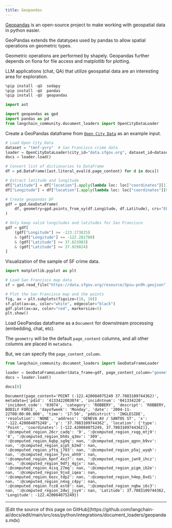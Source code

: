 ```yaml
---
title: Geopandas
---
```


[Geopandas](https://geopandas.org/en/stable/index.html) is an open-source project to make working with geospatial data in python easier.

GeoPandas extends the datatypes used by pandas to allow spatial operations on geometric types.

Geometric operations are performed by shapely. Geopandas further depends on fiona for file access and matplotlib for plotting.

LLM applications (chat, QA) that utilize geospatial data are an interesting area for exploration.

```python
%pip install -qU  sodapy
%pip install -qU  pandas
%pip install -qU  geopandas
```

```python
import ast

import geopandas as gpd
import pandas as pd
from langchain_community.document_loaders import OpenCityDataLoader
```

Create a GeoPandas dataframe from [`Open City Data`](/oss/python/integrations/document_loaders/open_city_data) as an example input.

```python
# Load Open City Data
dataset = "tmnf-yvry"  # San Francisco crime data
loader = OpenCityDataLoader(city_id="data.sfgov.org", dataset_id=dataset, limit=5000)
docs = loader.load()
```

```python
# Convert list of dictionaries to DataFrame
df = pd.DataFrame([ast.literal_eval(d.page_content) for d in docs])

# Extract latitude and longitude
df["Latitude"] = df["location"].apply(lambda loc: loc["coordinates"][1])
df["Longitude"] = df["location"].apply(lambda loc: loc["coordinates"][0])

# Create geopandas DF
gdf = gpd.GeoDataFrame(
    df, geometry=gpd.points_from_xy(df.Longitude, df.Latitude), crs="EPSG:4326"
)

# Only keep valid longitudes and latitudes for San Francisco
gdf = gdf[
    (gdf["Longitude"] >= -123.173825)
    & (gdf["Longitude"] <= -122.281780)
    & (gdf["Latitude"] >= 37.623983)
    & (gdf["Latitude"] <= 37.929824)
]
```

Visualization of the sample of SF crime data.

```python
import matplotlib.pyplot as plt

# Load San Francisco map data
sf = gpd.read_file("https://data.sfgov.org/resource/3psu-pn9h.geojson")

# Plot the San Francisco map and the points
fig, ax = plt.subplots(figsize=(10, 10))
sf.plot(ax=ax, color="white", edgecolor="black")
gdf.plot(ax=ax, color="red", markersize=5)
plt.show()
```

Load GeoPandas dataframe as a `Document` for downstream processing (embedding, chat, etc).

The `geometry` will be the default `page_content` columns, and all other columns are placed in `metadata`.

But, we can specify the `page_content_column`.

```python
from langchain_community.document_loaders import GeoDataFrameLoader

loader = GeoDataFrameLoader(data_frame=gdf, page_content_column="geometry")
docs = loader.load()
```

```python
docs[0]
```

```output
Document(page_content='POINT (-122.420084075249 37.7083109744362)', metadata={'pdid': '4133422003074', 'incidntnum': '041334220', 'incident_code': '03074', 'category': 'ROBBERY', 'descript': 'ROBBERY, BODILY FORCE', 'dayofweek': 'Monday', 'date': '2004-11-22T00:00:00.000', 'time': '17:50', 'pddistrict': 'INGLESIDE', 'resolution': 'NONE', 'address': 'GENEVA AV / SANTOS ST', 'x': '-122.420084075249', 'y': '37.7083109744362', 'location': {'type': 'Point', 'coordinates': [-122.420084075249, 37.7083109744362]}, ':@computed_region_26cr_cadq': '9', ':@computed_region_rxqg_mtj9': '8', ':@computed_region_bh8s_q3mv': '309', ':@computed_region_6qbp_sg9q': nan, ':@computed_region_qgnn_b9vv': nan, ':@computed_region_ajp5_b2md': nan, ':@computed_region_yftq_j783': nan, ':@computed_region_p5aj_wyqh': nan, ':@computed_region_fyvs_ahh9': nan, ':@computed_region_6pnf_4xz7': nan, ':@computed_region_jwn9_ihcz': nan, ':@computed_region_9dfj_4gjx': nan, ':@computed_region_4isq_27mq': nan, ':@computed_region_pigm_ib2e': nan, ':@computed_region_9jxd_iqea': nan, ':@computed_region_6ezc_tdp2': nan, ':@computed_region_h4ep_8xdi': nan, ':@computed_region_n4xg_c4py': nan, ':@computed_region_fcz8_est8': nan, ':@computed_region_nqbw_i6c3': nan, ':@computed_region_2dwj_jsy4': nan, 'Latitude': 37.7083109744362, 'Longitude': -122.420084075249})
```

---

<Callout icon="pen-to-square" iconType="regular">
  [Edit the source of this page on GitHub](https://github.com/langchain-ai/docs/edit/main/src/oss/python/integrations/document_loaders/geopandas.mdx)
</Callout>
